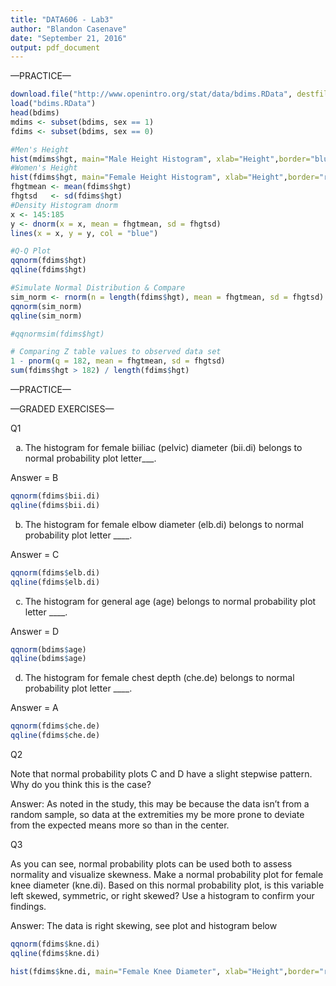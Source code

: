 ```yaml
---
title: "DATA606 - Lab3"
author: "Blandon Casenave"
date: "September 21, 2016"
output: pdf_document
---
```


---PRACTICE---
```r
download.file("http://www.openintro.org/stat/data/bdims.RData", destfile = "bdims.RData")
load("bdims.RData")
head(bdims)
mdims <- subset(bdims, sex == 1)
fdims <- subset(bdims, sex == 0)

#Men's Height
hist(mdims$hgt, main="Male Height Histogram", xlab="Height",border="blue", col="green", xlim=c(150,200),probability = TRUE)
#Women's Height
hist(fdims$hgt, main="Female Height Histogram", xlab="Height",border="red", col="blue", xlim=c(145,185),probability = TRUE)
fhgtmean <- mean(fdims$hgt)
fhgtsd   <- sd(fdims$hgt)
#Density Histogram dnorm
x <- 145:185
y <- dnorm(x = x, mean = fhgtmean, sd = fhgtsd)
lines(x = x, y = y, col = "blue")

#Q-Q Plot
qqnorm(fdims$hgt)
qqline(fdims$hgt)

#Simulate Normal Distribution & Compare 
sim_norm <- rnorm(n = length(fdims$hgt), mean = fhgtmean, sd = fhgtsd)
qqnorm(sim_norm)
qqline(sim_norm)

#qqnormsim(fdims$hgt)

# Comparing Z table values to observed data set
1 - pnorm(q = 182, mean = fhgtmean, sd = fhgtsd)
sum(fdims$hgt > 182) / length(fdims$hgt)

```
---PRACTICE---

---GRADED EXERCISES---

Q1

a. The histogram for female biiliac (pelvic) diameter (bii.di) belongs to normal probability plot letter___.

Answer = B

```r
qqnorm(fdims$bii.di)
qqline(fdims$bii.di)
```

b. The histogram for female elbow diameter (elb.di) belongs to normal probability plot letter ____.

Answer = C

```r
qqnorm(fdims$elb.di)
qqline(fdims$elb.di)
```


c. The histogram for general age (age) belongs to normal probability plot letter ____.

Answer = D

```r
qqnorm(bdims$age)
qqline(bdims$age)
```

d. The histogram for female chest depth (che.de) belongs to normal probability plot letter ____.

Answer = A

```r
qqnorm(fdims$che.de)
qqline(fdims$che.de)
```

Q2 

Note that normal probability plots C and D have a slight stepwise pattern. Why do you think this is the case?  

Answer: As noted in the study, this may be because the data isn't from a random sample, so data at the extremities my be more prone to deviate from the expected means more so than in the center.

Q3 

As you can see, normal probability plots can be used both to assess normality and visualize skewness. Make a normal probability plot for female knee diameter (kne.di). Based on this normal probability plot, is this variable left skewed, symmetric, or right skewed? Use a histogram to confirm your findings.

Answer: The data is right skewing, see plot and histogram below
```r
qqnorm(fdims$kne.di)
qqline(fdims$kne.di)

hist(fdims$kne.di, main="Female Knee Diameter", xlab="Height",border="red", col="grey", xlim=c(15,25),probability = TRUE)
```

